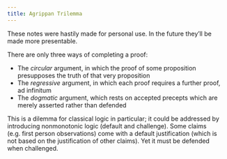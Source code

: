 ```yaml
---
title: Agrippan Trilemma
---
```

:::{.callout-warning}
These notes were hastily made for personal use. In the future they'll be made more presentable.
:::

There are only three ways of completing a proof:

- The *circular* argument, in which the proof of some proposition presupposes the truth of that very proposition
- The *regressive* argument, in which each proof requires a further proof, ad infinitum
- The *dogmatic* argument, which rests on accepted precepts which are merely asserted rather than defended

This is a dilemma for classical logic in particular; it could be addressed by introducing nonmonotonic logic (default and challenge). Some claims (e.g. first person observations) come with a default justification (which is not based on the justification of other claims). Yet it must be defended when challenged.